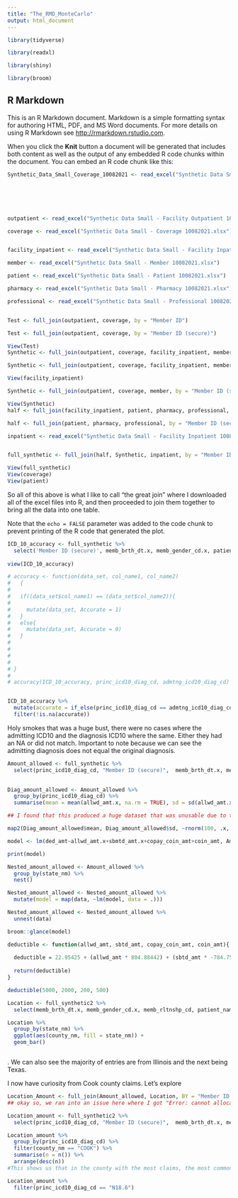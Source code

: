 ```yaml
---
title: "The_RMD_MonteCarlo"
output: html_document
---
```


```r
library(tidyverse)

library(readxl)

library(shiny)

library(broom)
```

## R Markdown

This is an R Markdown document. Markdown is a simple formatting syntax for authoring HTML, PDF, and MS Word documents. For more details on using R Markdown see <http://rmarkdown.rstudio.com>.

When you click the **Knit** button a document will be generated that includes both content as well as the output of any embedded R code chunks within the document. You can embed an R code chunk like this:

```r
Synthetic_Data_Small_Coverage_10082021 <- read_excel("Synthetic Data Small - Coverage 10082021.xlsx")






outpatient <- read_excel("Synthetic Data Small - Facility Outpatient 10082021.xlsx")

coverage <- read_excel("Synthetic Data Small - Coverage 10082021.xlsx")


facility_inpatient <- read_excel("Synthetic Data Small - Facility Inpatient 10082021.xlsx")

member <- read_excel("Synthetic Data Small - Member 10082021.xlsx")

patient <- read_excel("Synthetic Data Small - Patient 10082021.xlsx")

pharmacy <- read_excel("Synthetic Data Small - Pharmacy 10082021.xlsx")

professional <- read_excel("Synthetic Data Small - Professional 10082021.xlsx")


Test <- full_join(outpatient, coverage, by = "Member ID")

Test <- full_join(outpatient, coverage, by = "Member ID (secure)")

View(Test)
Synthetic <- full_join(outpatient, coverage, facility_inpatient, member, patient, pharmacy, professional, by = "Member ID (secure)")

Synthetic <- full_join(outpatient, coverage, facility_inpatient, member, by = "Member ID (secure)")

View(facility_inpatient)

Synthetic <- full_join(outpatient, coverage, member, by = "Member ID (secure)")

View(Synthetic)
half <- full_join(facility_inpatient, patient, pharmacy, professional, by = "Member ID (secure)")

half <- full_join(patient, pharmacy, professional, by = "Member ID (secure)")

inpatient <- read_excel("Synthetic Data Small - Facility Inpatient 10082021.xlsx")


full_synthetic <- full_join(half, Synthetic, inpatient, by = "Member ID (secure)")

View(full_synthetic)
View(coverage)
View(patient)
```

So all of this above is what I like to call "the great join" where I downloaded all of the excel files into R, and then proceeded to join them together to bring all the data into one table.

Note that the `echo = FALSE` parameter was added to the code chunk to prevent printing of the R code that generated the plot.


```r

ICD_10_accuracy <- full_synthetic %>%
  select('Member ID (secure)', memb_brth_dt.x, memb_gender_cd.x, patient_name, state_nm, allwd_amt.x, princ_icd10_diag_cd, admtng_icd10_diag_cd)
  
view(ICD_10_accuracy)

```


```r

# accuracy <- function(data_set, col_name1, col_name2)
#   {
#   
#   if((data_set$col_name1) == (data_set$col_name2)){
#     
#     mutate(data_set, Accurate = 1)
#   }
#   else{
#     mutate(data_set, Accurate = 0)
#   }
#   
#     
#   
#   
# }
# 
# accuracy(ICD_10_accuracy, princ_icd10_diag_cd, admtng_icd10_diag_cd)


ICD_10_accuracy %>%
  mutate(accurate = if_else(princ_icd10_diag_cd == admtng_icd10_diag_cd, 1, 0)) %>%
  filter(!is.na(accurate))


```

Holy smokes that was a huge bust, there were no cases where the admitting ICD10 and the diagnosis ICD10 where the same.  Either they had an NA or did not match.  Important to note because we can see the admitting diagnosis does not equal the original diagnosis.



```r

Amount_allowed <- full_synthetic %>%
  select(princ_icd10_diag_cd, "Member ID (secure)",  memb_brth_dt.x, memb_gender_cd.x, patient_name, state_nm, allwd_amt.x, sbmtd_amt.x, copay_coin_amt, coin_amt, ded_amt)
  

Diag_amount_allowed <- Amount_allowed %>%
  group_by(princ_icd10_diag_cd) %>%
  summarise(mean = mean(allwd_amt.x, na.rm = TRUE), sd = sd(allwd_amt.x, na.rm = TRUE), n = n())

```




```r


## I found that this produced a huge dataset that was unusable due to too many NA's.  Many entries in the diagnosis had nothing but NA's, we couldn't get an accurate picture of it with so many entries with NA's.  That, and some entries had only one value to return.

map2(Diag_amount_allowed$mean, Diag_amount_allowed$sd, ~rnorm(100, .x, .y))
```




```r

model <- lm(ded_amt~allwd_amt.x+sbmtd_amt.x+copay_coin_amt+coin_amt, Amount_allowed)

```

```r

print(model)

```

```r


Nested_amount_allowed <- Amount_allowed %>%
  group_by(state_nm) %>%
  nest()

```

```r

Nested_amount_allowed <- Nested_amount_allowed %>%
  mutate(model = map(data, ~lm(model, data = .))) 

```

```r

Nested_amount_allowed <- Nested_amount_allowed %>%
  unnest(data)

```



```r
broom::glance(model)

```





```r

deductible <- function(allwd_amt, sbtd_amt, copay_coin_amt, coin_amt){
  
  deductible = 22.95425 + (allwd_amt * 804.88442) + (sbtd_amt * -784.75091) + (copay_coin_amt * -0.02612) + (coin_amt * 0.72997)
  
  return(deductible)
}

```

```r



deductible(5000, 2000, 200, 500)


```

```r

Location <- full_synthetic2 %>%
  select(memb_brth_dt.x, memb_gender_cd.x, memb_rltnshp_cd, patient_name, state_nm, county_nm, country, address, mbrs_crnt_prim_zip_cd, "Member ID (secure)")

```


```r

Location %>%
  group_by(state_nm) %>%
  ggplot(aes(county_nm, fill = state_nm)) +
  geom_bar()



```
.  We can also see the majority of entries are from Illinois and the next being Texas.


I now have curiosity from Cook county claims.  Let's explore

```r

Location_Amount <- full_join(Amount_allowed, Location, BY = "Member ID (secure)")
## okay so, we ran into an issue here where I got "Error: cannot allocate vector of size 6.3 Gb" So we are gonna do a different approach...

```

```r
Location_amount <- full_synthetic2 %>%
  select(princ_icd10_diag_cd, "Member ID (secure)",  memb_brth_dt.x, memb_gender_cd.x, patient_name, state_nm, allwd_amt.x, sbmtd_amt.x, copay_coin_amt, coin_amt, ded_amt, state_nm, county_nm, country, address, mbrs_crnt_prim_zip_cd)
```

```r

Location_amount %>%
  group_by(princ_icd10_diag_cd) %>%
  filter(county_nm == "COOK") %>%
  summarise(n = n()) %>%
  arrange(desc(n))
#This shows us that in the county with the most claims, the most common diagnosis was N18.6.  This code is for end-stage renal disease.

```
```r

Location_amount %>%
  filter(princ_icd10_diag_cd == "N18.6")


```





